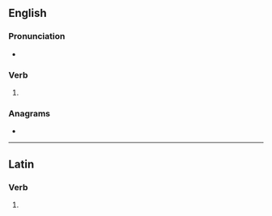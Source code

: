{{also|déridés|dérides}}
==English==

===Pronunciation===
* {{rhymes|aɪdz|lang=en}}

===Verb===
{{head|en|verb form}}

# {{en-third-person singular of|deride}}

===Anagrams===
* {{anagrams|en|Reddies|desired|resided}}

----

==Latin==

===Verb===
{{la-verb-form|dērīdēs}}

# {{inflection of|dērīdeō||2|s|pres|actv|indc|lang=la}}